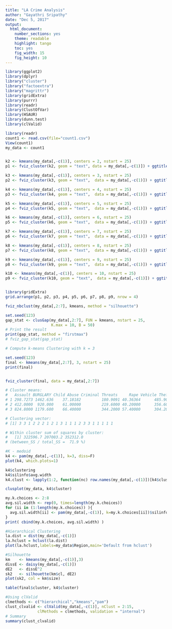 ---
title: "LA Crime Analysis"
author: "Gayathri Sripathy"
date: "Dec 5, 2017"
output: 
  html_document:
    number_sections: yes
    theme: readable
    highlight: tango
    toc: yes
    fig_width: 15
    fig_height: 10
---
```{r}
library(ggplot2)
library(dplyr)
library("cluster")
library("factoextra")
library("magrittr")
library(gridExtra)
library(purrr)
library(readr)
library(ClustOfVar)
library(HSAUR)
library(dunn.test)
library(clValid)

library(readr)
count1 <- read.csv(file="count1.csv")
View(count1)
my_data <- count1


k2 <- kmeans(my_data[,-c(1)], centers = 2, nstart = 25)
p1 <- fviz_cluster(k2, geom = "text", data = my_data[,-c(1)]) + ggtitle("k = 2")

k3 <- kmeans(my_data[,-c(1)], centers = 3, nstart = 25)
p2 <- fviz_cluster(k3, geom = "text",  data = my_data[,-c(1)]) + ggtitle("k = 3")

k4 <- kmeans(my_data[,-c(1)], centers = 4, nstart = 25)
p3 <- fviz_cluster(k4, geom = "text",  data = my_data[,-c(1)]) + ggtitle("k = 4")

k5 <- kmeans(my_data[,-c(1)], centers = 5, nstart = 25)
p4 <- fviz_cluster(k5, geom = "text",  data = my_data[,-c(1)]) + ggtitle("k = 5")

k6 <- kmeans(my_data[,-c(1)], centers = 6, nstart = 25)
p5 <- fviz_cluster(k6, geom = "text",  data = my_data[,-c(1)]) + ggtitle("k = 6")

k7 <- kmeans(my_data[,-c(1)], centers = 7, nstart = 25)
p6 <- fviz_cluster(k7, geom = "text",  data = my_data[,-c(1)]) + ggtitle("k = 7")

k8 <- kmeans(my_data[,-c(1)], centers = 8, nstart = 25)
p7 <- fviz_cluster(k8, geom = "text",  data = my_data[,-c(1)]) + ggtitle("k = 8")

k9 <- kmeans(my_data[,-c(1)], centers = 9, nstart = 25)
p8 <- fviz_cluster(k9, geom = "text",  data = my_data[,-c(1)]) + ggtitle("k = 9")

k10 <- kmeans(my_data[,-c(1)], centers = 10, nstart = 25)
p9 <- fviz_cluster(k10, geom = "text",  data = my_data[,-c(1)]) + ggtitle("k = 10")


library(gridExtra)
grid.arrange(p1, p2, p3, p4, p5, p6, p7, p8, p9, nrow = 4)

fviz_nbclust(my_data[,2:7], kmeans, method = "silhouette")

set.seed(123)
gap_stat <- clusGap(my_data[,2:7], FUN = kmeans, nstart = 25,
                    K.max = 10, B = 50)
# Print the result
print(gap_stat, method = "firstmax")
# fviz_gap_stat(gap_stat)

# Compute k-means Clustering with k = 3

set.seed(123)
final <- kmeans(my_data[,2:7], 3, nstart = 25)
print(final)


fviz_cluster(final, data = my_data[,2:7])

# Cluster means:
#   Assault BURGLARY Child Abuse Criminal Threats     Rape Vehicle Theft
# 1 298.7273 1462.636    37.18182         180.9091 40.36364      485.9091
# 2 412.0000  920.000    61.00000         219.6000 40.20000      356.6000
# 3 824.8000 1179.600    66.40000         344.2000 57.40000      304.2000

# Clustering vector:
# [1] 3 3 1 2 2 2 1 2 1 3 1 1 1 2 3 3 1 1 1 1 1

# Within cluster sum of squares by cluster:
#   [1] 322596.7 207003.2 352312.0
# (between_SS / total_SS =  71.9 %)

#K - medoid
k4 <- pam(my_data[,-c(1)], k=3, diss=F)
plot(k4, which.plots=1)

k4$clustering
k4$silinfo$avg.width
k4.clust <- lapply(1:2, function(nc) row.names(my_data[,-c(1)])[k4$clustering==nc]) 

clusplot(my_data, k4$cluster)

my.k.choices <- 2:8
avg.sil.width <- rep(0, times=length(my.k.choices))
for (ii in (1:length(my.k.choices)) ){
  avg.sil.width[ii] <- pam(my_data[,-c(1)], k=my.k.choices[ii])$silinfo$avg.width
}
print( cbind(my.k.choices, avg.sil.width) )

#Hierarchical Clustering
la.dist = dist(my_data[,-c(1)])
la.hclust = hclust(la.dist)
plot(la.hclust,labels=my_data$Region,main='Default from hclust')

#Silhouette
km    <- kmeans(my_data[,-c(1)],3)
dissE <- daisy(my_data[,-c(1)]) 
dE2   <- dissE^2
sk2   <- silhouette(km$cl, dE2)
plot(sk2, col = km$size)

table(final$cluster, k4$cluster)

#Using clValid
clmethods <- c("hierarchical","kmeans","pam")
clust_clvalid <- clValid(my_data[,-c(1)], nClust = 2:15,
              clMethods = clmethods, validation = "internal")
# Summary
summary(clust_clvalid)
```
